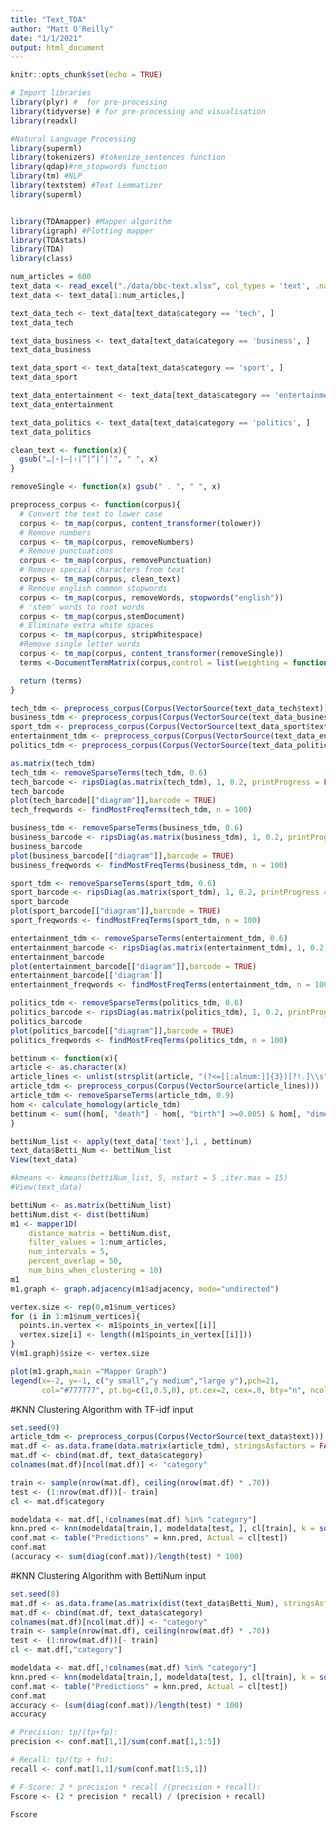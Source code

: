 ```yaml
---
title: "Text_TDA"
author: "Matt O'Reilly"
date: "1/1/2021"
output: html_document
---
```


```r
knitr::opts_chunk$set(echo = TRUE)
```


```r
# Import libraries
library(plyr) #  for pre-processing 
library(tidyverse) # for pre-processing and visualisation
library(readxl)

#Natural Language Processing
library(superml)
library(tokenizers) #tokenize_sentences function
library(qdap)#rm_stopwords function
library(tm) #NLP
library(textstem) #Text Lemmatizer
library(superml)


library(TDAmapper) #Mapper algorithm
library(igraph) #Plotting mapper
library(TDAstats)
library(TDA)
library(class)
```

```r
num_articles = 600
text_data <- read_excel("./data/bbc-text.xlsx", col_types = 'text', .name_repair = "minimal")
text_data <- text_data[1:num_articles,]
```

```r
text_data_tech <- text_data[text_data$category == 'tech', ]
text_data_tech

text_data_business <- text_data[text_data$category == 'business', ]
text_data_business

text_data_sport <- text_data[text_data$category == 'sport', ]
text_data_sport

text_data_entertainment <- text_data[text_data$category == 'entertainment', ]
text_data_entertainment

text_data_politics <- text_data[text_data$category == 'politics', ]
text_data_politics

```

```r
clean_text <- function(x){ 
  gsub("…|⋆|–|‹|”|“|‘|’", " ", x) 
}

removeSingle <- function(x) gsub(" . ", " ", x)   

preprocess_corpus <- function(corpus){
  # Convert the text to lower case
  corpus <- tm_map(corpus, content_transformer(tolower))
  # Remove numbers
  corpus <- tm_map(corpus, removeNumbers)
  # Remove punctuations
  corpus <- tm_map(corpus, removePunctuation)
  # Remove special characters from text
  corpus <- tm_map(corpus, clean_text)
  # Remove english common stopwords
  corpus <- tm_map(corpus, removeWords, stopwords("english"))
  # 'stem' words to root words
  corpus <- tm_map(corpus,stemDocument)
  # Eliminate extra white spaces
  corpus <- tm_map(corpus, stripWhitespace)
  #Remove single letter words
  corpus <- tm_map(corpus, content_transformer(removeSingle))
  terms <-DocumentTermMatrix(corpus,control = list(weighting = function(x) weightTfIdf(x, normalize = TRUE)))

  return (terms)
}

```

```r
tech_tdm <- preprocess_corpus(Corpus(VectorSource(text_data_tech$text)))
business_tdm <- preprocess_corpus(Corpus(VectorSource(text_data_business$text)))
sport_tdm <- preprocess_corpus(Corpus(VectorSource(text_data_sport$text)))
entertainment_tdm <- preprocess_corpus(Corpus(VectorSource(text_data_entertainment$text)))
politics_tdm <- preprocess_corpus(Corpus(VectorSource(text_data_politics$text)))
```

```r
as.matrix(tech_tdm)
tech_tdm <- removeSparseTerms(tech_tdm, 0.6)
tech_barcode <- ripsDiag(as.matrix(tech_tdm), 1, 0.2, printProgress = FALSE)
tech_barcode
plot(tech_barcode[["diagram"]],barcode = TRUE)
tech_freqwords <- findMostFreqTerms(tech_tdm, n = 100)
```

```r
business_tdm <- removeSparseTerms(business_tdm, 0.6)
business_barcode <- ripsDiag(as.matrix(business_tdm), 1, 0.2, printProgress = FALSE)
business_barcode
plot(business_barcode[["diagram"]],barcode = TRUE)
business_freqwords <- findMostFreqTerms(business_tdm, n = 100)
```

```r
sport_tdm <- removeSparseTerms(sport_tdm, 0.6)
sport_barcode <- ripsDiag(as.matrix(sport_tdm), 1, 0.2, printProgress = FALSE)
sport_barcode
plot(sport_barcode[["diagram"]],barcode = TRUE)
sport_freqwords <- findMostFreqTerms(sport_tdm, n = 100)
```

```r
entertainment_tdm <- removeSparseTerms(entertainment_tdm, 0.6)
entertainment_barcode <- ripsDiag(as.matrix(entertainment_tdm), 1, 0.2, printProgress = FALSE)
entertainment_barcode
plot(entertainment_barcode[["diagram"]],barcode = TRUE)
entertainment_barcode[['diagram']]
entertainment_freqwords <- findMostFreqTerms(entertainment_tdm, n = 100)
```

```r
politics_tdm <- removeSparseTerms(politics_tdm, 0.6)
politics_barcode <- ripsDiag(as.matrix(politics_tdm), 1, 0.2, printProgress = FALSE)
politics_barcode
plot(politics_barcode[["diagram"]],barcode = TRUE)
politics_freqwords <- findMostFreqTerms(politics_tdm, n = 100)
```

```r
bettinum <- function(x){
article <- as.character(x) 
article_lines <- unlist(strsplit(article, "(?<=[[:alnum:]]{3})[?!.]\\s", perl=TRUE)) #Split article into sentences
article_tdm <- preprocess_corpus(Corpus(VectorSource(article_lines)))
article_tdm <- removeSparseTerms(article_tdm, 0.9)
hom <- calculate_homology(article_tdm)
bettinum <- sum((hom[, "death"] - hom[, "birth"] >=0.005) & hom[, "dimension"] == 1)
}

bettiNum_list <- apply(text_data['text'],1 , bettinum)
text_data$Betti_Num <- bettiNum_list
View(text_data)

#kmeans <- kmeans(bettiNum_list, 5, nstart = 5 ,iter.max = 15)
#View(text_data)
```

```r
bettiNum <- as.matrix(bettiNum_list)
bettiNum.dist <- dist(bettiNum)
m1 <- mapper1D(
    distance_matrix = bettiNum.dist,
    filter_values = 1:num_articles,
    num_intervals = 5,
    percent_overlap = 50,
    num_bins_when_clustering = 10)
m1
m1.graph <- graph.adjacency(m1$adjacency, mode="undirected")

vertex.size <- rep(0,m1$num_vertices)
for (i in 1:m1$num_vertices){
  points.in.vertex <- m1$points_in_vertex[[i]]
  vertex.size[i] <- length((m1$points_in_vertex[[i]]))
}
V(m1.graph)$size <- vertex.size

plot(m1.graph,main ="Mapper Graph")
legend(x=-2, y=-1, c("y small","y medium","large y"),pch=21,
       col="#777777", pt.bg=c(1,0.5,0), pt.cex=2, cex=.8, bty="n", ncol=1)
```

#KNN Clustering Algorithm with TF-idf input
```r
set.seed(9)
article_tdm <- preprocess_corpus(Corpus(VectorSource(text_data$text)))
mat.df <- as.data.frame(data.matrix(article_tdm), stringsAsfactors = FALSE)
mat.df <- cbind(mat.df, text_data$category)
colnames(mat.df)[ncol(mat.df)] <- "category"

train <- sample(nrow(mat.df), ceiling(nrow(mat.df) * .70))
test <- (1:nrow(mat.df))[- train]
cl <- mat.df$category

modeldata <- mat.df[,!colnames(mat.df) %in% "category"]
knn.pred <- knn(modeldata[train,], modeldata[test, ], cl[train], k = sqrt(num_articles))
conf.mat <- table("Predictions" = knn.pred, Actual = cl[test])
conf.mat
(accuracy <- sum(diag(conf.mat))/length(test) * 100)
```
#KNN Clustering Algorithm with BettiNum input
```r
set.seed(8)
mat.df <- as.data.frame(as.matrix(dist(text_data$Betti_Num), stringsAsfactors = FALSE))
mat.df <- cbind(mat.df, text_data$category)
colnames(mat.df)[ncol(mat.df)] <- "category"
train <- sample(nrow(mat.df), ceiling(nrow(mat.df) * .70))
test <- (1:nrow(mat.df))[- train]
cl <- mat.df[,"category"]

modeldata <- mat.df[,!colnames(mat.df) %in% "category"]
knn.pred <- knn(modeldata[train,], modeldata[test, ], cl[train], k = sqrt(nrow(text_data)))
conf.mat <- table("Predictions" = knn.pred, Actual = cl[test])
conf.mat
accuracy <- (sum(diag(conf.mat))/length(test) * 100)
accuracy

# Precision: tp/(tp+fp):
precision <- conf.mat[1,1]/sum(conf.mat[1,1:5])

# Recall: tp/(tp + fn):
recall <- conf.mat[1,1]/sum(conf.mat[1:5,1])

# F-Score: 2 * precision * recall /(precision + recall):
Fscore <- (2 * precision * recall) / (precision + recall)

Fscore
```